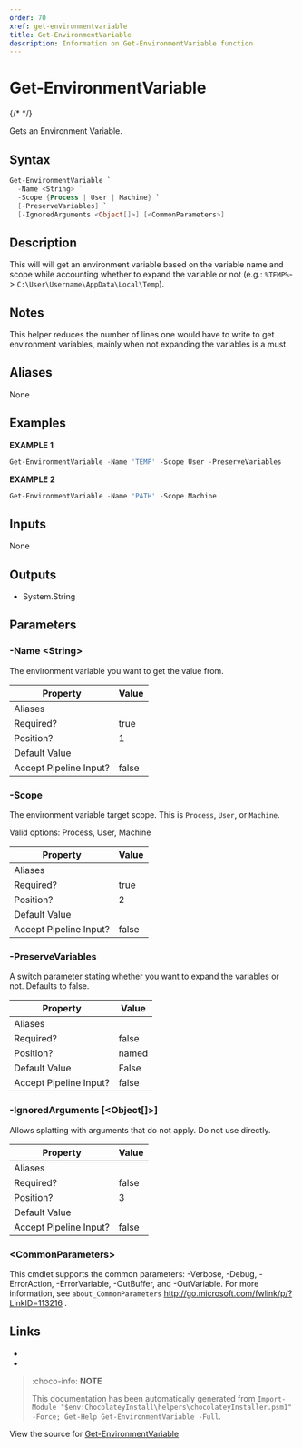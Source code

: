 ---
order: 70
xref: get-environmentvariable
title: Get-EnvironmentVariable
description: Information on Get-EnvironmentVariable function
---

# Get-EnvironmentVariable

{/* <!-- This documentation is automatically generated from https://github.com/chocolatey/choco/blob/master/src/chocolatey.resources/helpers/functions/Get-EnvironmentVariable.ps1 using https://github.com/chocolatey/choco/blob/master/GenerateDocs.ps1. Contributions are welcome at the original location(s). --> */}

Gets an Environment Variable.

## Syntax

~~~powershell
Get-EnvironmentVariable `
  -Name <String> `
  -Scope {Process | User | Machine} `
  [-PreserveVariables] `
  [-IgnoredArguments <Object[]>] [<CommonParameters>]
~~~

## Description

This will will get an environment variable based on the variable name
and scope while accounting whether to expand the variable or not
(e.g.: `%TEMP%`-> `C:\User\Username\AppData\Local\Temp`).

## Notes

This helper reduces the number of lines one would have to write to get
environment variables, mainly when not expanding the variables is a
must.

## Aliases

None

## Examples

 **EXAMPLE 1**

~~~powershell
Get-EnvironmentVariable -Name 'TEMP' -Scope User -PreserveVariables

~~~

**EXAMPLE 2**

~~~powershell
Get-EnvironmentVariable -Name 'PATH' -Scope Machine

~~~ 

## Inputs

None

## Outputs


 * System.String


## Parameters

###  -Name &lt;String&gt;
The environment variable you want to get the value from.

Property               | Value
---------------------- | -----
Aliases                | 
Required?              | true
Position?              | 1
Default Value          | 
Accept Pipeline Input? | false
 
###  -Scope
The environment variable target scope. This is `Process`, `User`, or
`Machine`.


Valid options: Process, User, Machine

Property               | Value
---------------------- | -----
Aliases                | 
Required?              | true
Position?              | 2
Default Value          | 
Accept Pipeline Input? | false
 
###  -PreserveVariables
A switch parameter stating whether you want to expand the variables or
not. Defaults to false.

Property               | Value
---------------------- | -----
Aliases                | 
Required?              | false
Position?              | named
Default Value          | False
Accept Pipeline Input? | false
 
###  -IgnoredArguments [&lt;Object[]&gt;]
Allows splatting with arguments that do not apply. Do not use directly.

Property               | Value
---------------------- | -----
Aliases                | 
Required?              | false
Position?              | 3
Default Value          | 
Accept Pipeline Input? | false
 
### &lt;CommonParameters&gt;

This cmdlet supports the common parameters: -Verbose, -Debug, -ErrorAction, -ErrorVariable, -OutBuffer, and -OutVariable. For more information, see `about_CommonParameters` http://go.microsoft.com/fwlink/p/?LinkID=113216 .


## Links

 * <Xref title="Get-EnvironmentVariableNames" value="get-environmentvariablenames" />
 * <Xref title="Set-EnvironmentVariable" value="set-environmentvariable" />


<Xref title="Function Reference" value="powershell-reference" />

> :choco-info: **NOTE**
>
> This documentation has been automatically generated from `Import-Module "$env:ChocolateyInstall\helpers\chocolateyInstaller.psm1" -Force; Get-Help Get-EnvironmentVariable -Full`.

View the source for [Get-EnvironmentVariable](https://github.com/chocolatey/choco/blob/master/src/chocolatey.resources/helpers/functions/Get-EnvironmentVariable.ps1)
